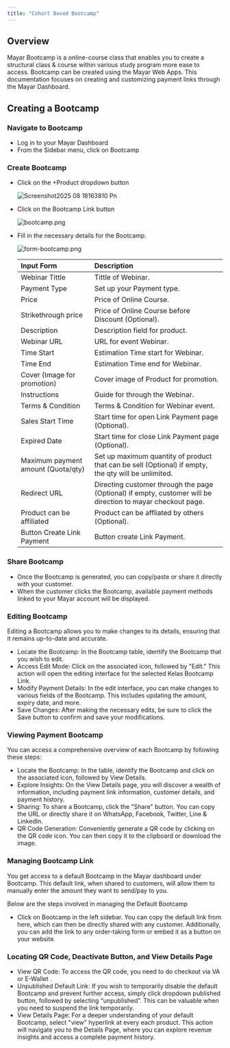```yaml
---
title: "Cohort Based Bootcamp"
---
```


## Overview

Mayar Bootcamp is a online-course class that enables you to create a structural class & course within various study program more ease to access. Bootcamp can be created using the Mayar Web Apps. This documentation focuses on creating and customizing payment links through the Mayar Dashboard.

## Creating a Bootcamp

### Navigate to Bootcamp

- Log in to your Mayar Dashboard
- From the Sidebar menu, click on Bootcamp

### Create Bootcamp

- Click on the \+Product dropdown button

  ![Screenshot2025 08 18163810 Pn](/images/Screenshot2025-08-18163810.png)
- Click on the Bootcamp Link button

  ![bootcamp.png](/images/bootcamp.png)
- Fill in the necessary details for the Bootcamp.

  ![form-bootcamp.png](/images/form-bootcamp.png)

  | **Input Form**                     | **Description**                                                                                             |
  | :--------------------------------- | :---------------------------------------------------------------------------------------------------------- |
  | Webinar Tittle                     | Tittle of Webinar.                                                                                          |
  | Payment Type                       | Set up your Payment type.                                                                                   |
  | Price                              | Price of Online Course.                                                                                     |
  | Strikethrough price                | Price of Online Course before Discount (Optional).                                                          |
  | Description                        | Description field for product.                                                                              |
  | Webinar URL                        | URL for event Webinar.                                                                                      |
  | Time Start                         | Estimation Time start for Webinar.                                                                          |
  | Time End                           | Estimation Time end for Webinar.                                                                            |
  | Cover (Image for promotion)        | Cover image of Product for promotion.                                                                       |
  | Instructions                       | Guide for through the Webinar.                                                                              |
  | Terms & Condition                  | Terms & Condition for Webinar event.                                                                        |
  | Sales Start Time                   | Start time for open Link Payment page (Optional).                                                           |
  | Expired Date                       | Start time for close Link Payment page (Optional).                                                          |
  | Maximum payment amount (Quota/qty) | Set up maximum quantity of product that can be sell (Optional) if empty, the qty will be unlimited.         |
  | Redirect URL                       | Directing customer through the page (Optional) if empty, customer will be direction to mayar checkout page. |
  | Product can be affiliated          | Product can be affliated by others (Optional).                                                              |
  | Button Create Link Payment         | Button create Link Payment.                                                                                 |

### Share Bootcamp

- Once the Bootcamp is generated, you can copy/paste or share it directly with your customer.
- When the customer clicks the Bootcamp, available payment methods linked to your Mayar account will be displayed.

### Editing Bootcamp

Editing a Bootcamp allows you to make changes to its details, ensuring that it remains up-to-date and accurate.

- Locate the Bootcamp: In the Bootcamp table, identify the Bootcamp that you wish to edit.
- Access Edit Mode: Click on the associated icon, followed by "Edit." This action will open the editing interface for the selected Kelas Bootcamp Link.
- Modify Payment Details: In the edit interface, you can make changes to various fields of the Bootcamp. This includes updating the amount, expiry date, and more.
- Save Changes: After making the necessary edits, be sure to click the Save button to confirm and save your modifications.

### Viewing Payment Bootcamp

You can access a comprehensive overview of each Bootcamp by following these steps:

- Locate the Bootcamp: In the table, identify the Bootcamp and click on the associated icon, followed by View Details.
- Explore Insights: On the View Details page, you will discover a wealth of information, including payment link information, customer details, and payment history.
- Sharing: To share a Bootcamp, click the "Share" button. You can copy the URL or directly share it on WhatsApp, Facebook, Twitter, Line & LinkedIn.
- QR Code Generation: Conveniently generate a QR code by clicking on the QR code icon. You can then copy it to the clipboard or download the image.

### Managing Bootcamp Link

You get access to a default Bootcamp in the Mayar dashboard under Bootcamp. This default link, when shared to customers, will allow them to manually enter the amount they want to send/pay to you.

Below are the steps involved in managing the Default Bootcamp

- Click on Bootcamp in the left sidebar. You can copy the default link from here, which can then be directly shared with any customer. Additionally, you can add the link to any order-taking form or embed it as a button on your website.

### Locating QR Code, Deactivate Button, and View Details Page

- View QR Code: To access the QR code, you need to do checkout via VA or E-Wallet .
- Unpublished Default Link: If you wish to temporarily disable the default Bootcamp and prevent further access, simply click dropdown published button, followed by selecting “unpublished”. This can be valuable when you need to suspend the link temporarily.
- View Details Page: For a deeper understanding of your default Bootcamp, select "view" hyperlink at every each product. This action will navigate you to the Details Page, where you can explore revenue insights and access a complete payment history.